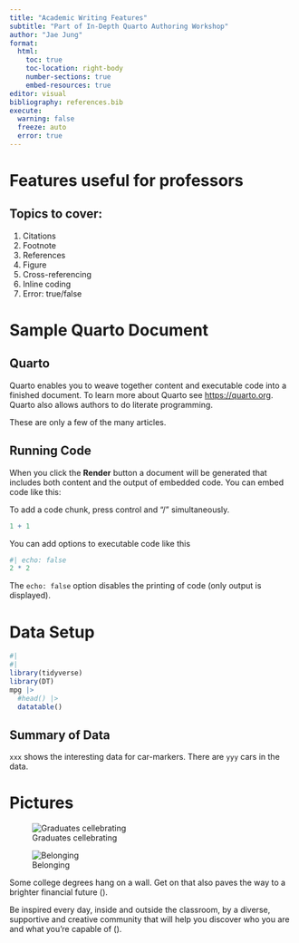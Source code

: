 ```yaml
---
title: "Academic Writing Features"
subtitle: "Part of In-Depth Quarto Authoring Workshop"
author: "Jae Jung"
format: 
  html:
    toc: true
    toc-location: right-body
    number-sections: true
    embed-resources: true
editor: visual
bibliography: references.bib
execute: 
  warning: false
  freeze: auto
  error: true
---
```


# Features useful for professors

## Topics to cover:

1.  Citations
2.  Footnote
3.  References
4.  Figure
5.  Cross-referencing
6.  Inline coding
7.  Error: true/false

# Sample Quarto Document

## Quarto

Quarto enables you to weave together content and executable code into a finished document. To learn more about Quarto see <https://quarto.org>. Quarto also allows authors to do literate programming.

These are only a few of the many articles.

## Running Code

When you click the **Render** button a document will be generated that includes both content and the output of embedded code. You can embed code like this:

To add a code chunk, press control and "/" simultaneously.

```r
1 + 1
```

You can add options to executable code like this

```r
#| echo: false
2 * 2
```

The `echo: false` option disables the printing of code (only output is displayed).

# Data Setup

```r
#| 
#| 
library(tidyverse)
library(DT)
mpg |> 
  #head() |> 
  datatable()
```

::: callout-tip
## Summary of Data

`xxx` shows the interesting data for car-markers. There are `yyy` cars in the data.
:::

# Pictures

::: {layout-ncol="2"}
![Graduates cellebrating](images/24ag-grad_91.jpg){#fig-graduation fig-alt="People celebrating around the graduate"}

![Belonging](images/jayvion-campbell-and-friends.jpg){#fig-belonging fig-alt="a group of students standing"}
:::

Some college degrees hang on a wall. Get on that also paves the way to a brighter financial future ().

Be inspired every day, inside and outside the classroom, by a diverse, supportive and creative community that will help you discover who you are and what you're capable of ().
